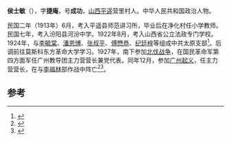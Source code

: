 '''侯士敏'''（{{bd|1895年||1927年}}），字'''捷庵'''，号'''成功'''，[[山西|山西]][[平遥|平遥]]营里村人。中华人民共和国政治人物。

民国二年（1913年）6月，考入平遥县师范讲习所，毕业后在净化村任小学教师。民国七年，考入汾阳县河汾中学。1922年8月，考入山西省公立法政专门学校。1924年，与[[李毓棠|李毓棠]]、[[潘恩博|潘恩博]]、[[张叔平|张叔平]]、[[傅懋恭|傅懋恭]]、[[纪廷梓|纪廷梓]]等组成中共太原支部<ref>{{cite book|title=山西通志: 党派群团志|url=http://books.google.com/books?id=OEYLAQAAMAAJ|publisher=中華書局|page=8}}</ref>。后调前往莫斯科东方革命大学学习。1927年，南下参加[[北伐战争|北伐战争]]，在国民革命军第四方面军任广州教导团主力营营长兼党代表。同年12月，参加[[广州起义|广州起义]]，任主力营营长，在与[[李福林|李福林]]部作战中阵亡<ref>{{cite book|title=山西通志: 人物志|url=http://books.google.com/books?id=6EsLAQAAMAAJ|publisher=中華書局|pages=68–69}}</ref><ref>{{cite news|title=侯士敏略传|url=http://www.cnki.com.cn/Article/CJFDTotal-SXDD198803012.htm|accessdate=2014-09-13|newspaper=《山西大学学报(哲学社会科学版)》 1988年03期|archive-date=2018-10-03|archive-url=https://web.archive.org/web/20181003102418/http://www.cnki.com.cn/Article/CJFDTotal-SXDD198803012.htm|dead-url=no}}</ref>。

==参考==
{{reflist}}